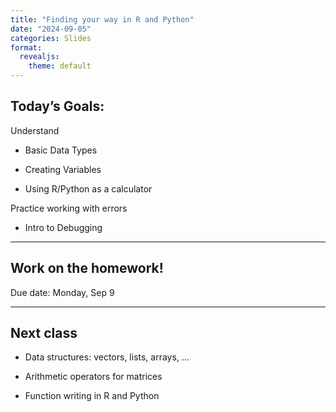 ```yaml
---
title: "Finding your way in R and Python"
date: "2024-09-05"
categories: Slides
format: 
  revealjs:
    theme: default
---
```


## Today's Goals:


Understand 

- Basic Data Types

- Creating Variables

- Using R/Python as a calculator


Practice working with errors

- Intro to Debugging


----

## Work on the homework!

Due date: Monday, Sep 9

----

## Next class

- Data structures: vectors, lists, arrays, ...

- Arithmetic operators for matrices

- Function writing in R and Python


